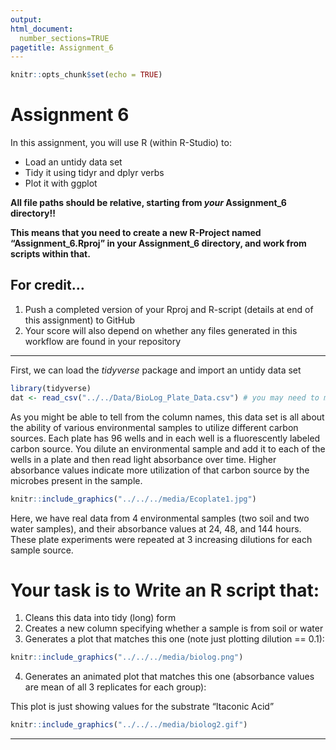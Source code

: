 ```yaml
---
output: 
html_document:
  number_sections=TRUE
pagetitle: Assignment_6
---
```


```r
knitr::opts_chunk$set(echo = TRUE)
```

# **Assignment 6**

In this assignment, you will use R (within R-Studio) to:

+ Load an untidy data set
+ Tidy it using tidyr and dplyr verbs
+ Plot it with ggplot


**All file paths should be relative, starting from *your* Assignment_6 directory!!**

**This means that you need to create a new R-Project named "Assignment_6.Rproj" in your Assignment_6 directory, and work from scripts within that.**


## **For credit...**

1.  Push a completed version of your Rproj and R-script (details at end of this assignment) to GitHub
2.  Your score will also depend on whether any files generated in this workflow are found in your repository


____________


First, we can load the *tidyverse* package and import an untidy data set

```r
library(tidyverse)
dat <- read_csv("../../Data/BioLog_Plate_Data.csv") # you may need to modify this path to fit where this file is stored relative to your assignment 6 script
```

As you might be able to tell from the column names, this data set is all about the ability of various environmental samples to utilize different carbon sources. Each plate has 96 wells and in each well is a fluorescently labeled carbon source. You dilute an environmental sample and add it to each of the wells in a plate and then read light absorbance over time. Higher absorbance values indicate more utilization of that carbon source by the microbes present in the sample. 

```r
knitr::include_graphics("../../../media/Ecoplate1.jpg")
```

Here, we have real data from 4 environmental samples (two soil and two water samples), and their absorbance values at 24, 48, and 144 hours. These plate experiments were repeated at 3 increasing dilutions for each sample source.

# Your task is to Write an R script that:

1.  Cleans this data into tidy (long) form
2.  Creates a new column specifying whether a sample is from soil or water
3.  Generates a plot that matches this one (note just plotting dilution == 0.1):

```r
knitr::include_graphics("../../../media/biolog.png")
```

4.  Generates an animated plot that matches this one (absorbance values are mean of all 3 replicates for each group):

This plot is just showing values for the substrate "Itaconic Acid"

```r
knitr::include_graphics("../../../media/biolog2.gif")
```




___

</br></br></br></br></br>

